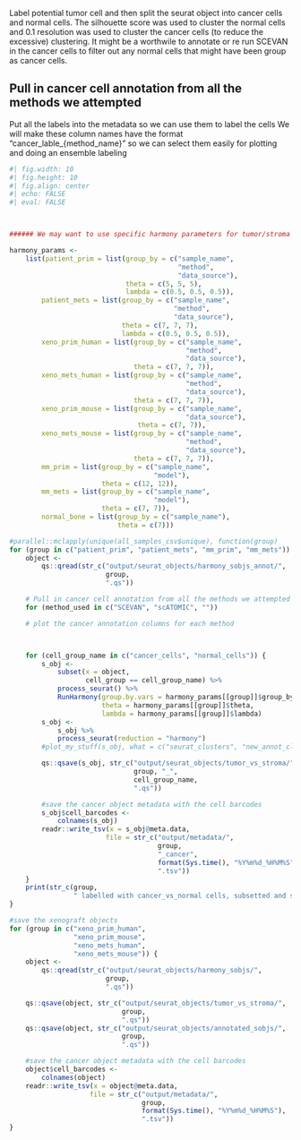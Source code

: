 Label potential tumor cell and then split the seurat object into cancer cells and
normal cells. The silhouette score was used to cluster the normal cells and 0.1
resolution was used to cluster the cancer cells (to reduce the excessive)
clustering.
It might be a worthwile to annotate or re run SCEVAN in the cancer cells to filter
out any normal cells that might have been group as cancer cells.

## Pull in cancer cell annotation from all the methods we attempted
Put all the labels into the metadata so we can use them to label the cells
We will make these column names have the format "cancer_lable_{method_name}" so we can select them easily for plotting and doing an ensemble labeling

```r
#| fig.width: 10
#| fig.height: 10
#| fig.align: center
#| echo: FALSE
#| eval: FALSE



###### We may want to use specific harmony parameters for tumor/stroma separation

harmony_params <-
    list(patient_prim = list(group_by = c("sample_name",
                                          "method",
                                          "data_source"),
                             theta = c(5, 5, 5),
                             lambda = c(0.5, 0.5, 0.5)),
        patient_mets = list(group_by = c("sample_name",
                                         "method",
                                         "data_source"),
                            theta = c(7, 7, 7),
                            lambda = c(0.5, 0.5, 0.5)),
        xeno_prim_human = list(group_by = c("sample_name",
                                            "method",
                                            "data_source"),
                               theta = c(7, 7, 7)),
        xeno_mets_human = list(group_by = c("sample_name",
                                            "method",
                                            "data_source"),
                               theta = c(7, 7, 7)),
        xeno_prim_mouse = list(group_by = c("sample_name",
                                            "data_source"),
                                theta = c(7, 7)),
        xeno_mets_mouse = list(group_by = c("sample_name",
                                            "method",
                                            "data_source"),
                               theta = c(7, 7, 7)),
        mm_prim = list(group_by = c("sample_name",
                                    "model"),
                       theta = c(12, 12)),
        mm_mets = list(group_by = c("sample_name",
                                    "model"),
                       theta = c(7, 7)),
        normal_bone = list(group_by = c("sample_name"),
                           theta = c(7)))

#parallel::mclapply(unique(all_samples_csv$unique), function(group)
for (group in c("patient_prim", "patient_mets", "mm_prim", "mm_mets")) {
    object <-
        qs::qread(str_c("output/seurat_objects/harmony_sobjs_annot/",
                        group,
                        ".qs"))

    # Pull in cancer cell annotation from all the methods we attempted and add them to the metadata
    for (method_used in c("SCEVAN", "scATOMIC", ""))

    # plot the cancer annotation columns for each method



    for (cell_group_name in c("cancer_cells", "normal_cells")) {
        s_obj <-
            subset(x = object,
                   cell_group == cell_group_name) %>%
            process_seurat() %>%
            RunHarmony(group.by.vars = harmony_params[[group]]$group_by,
                       theta = harmony_params[[group]]$theta,
                       lambda = harmony_params[[group]]$lambda)
        s_obj <-
            s_obj %>%
            process_seurat(reduction = "harmony")
        #plot_my_stuff(s_obj, what = c("seurat_clusters", "new_annot_clust"))

        qs::qsave(s_obj, str_c("output/seurat_objects/tumor_vs_stroma/",
                               group, "_",
                               cell_group_name,
                               ".qs"))

        #save the cancer object metadata with the cell barcodes
        s_obj$cell_barcodes <-
            colnames(s_obj)
        readr::write_tsv(x = s_obj@meta.data,
                        file = str_c("output/metadata/",
                                     group,
                                     "_cancer",
                                     format(Sys.time(), "%Y%m%d_%H%M%S"),
                                     ".tsv"))
    }
    print(str_c(group,
                " labelled with cancer_vs_normal cells, subsetted and saved"))
}

#save the xenograft objects
for (group in c("xeno_prim_human",
                "xeno_prim_mouse",
                "xeno_mets_human",
                "xeno_mets_mouse")) {
    object <-
        qs::qread(str_c("output/seurat_objects/harmony_sobjs/",
                        group,
                        ".qs"))

    qs::qsave(object, str_c("output/seurat_objects/tumor_vs_stroma/",
                            group,
                            ".qs"))
    qs::qsave(object, str_c("output/seurat_objects/annotated_sobjs/",
                            group,
                            ".qs"))

    #save the cancer object metadata with the cell barcodes
    object$cell_barcodes <-
        colnames(object)
    readr::write_tsv(x = object@meta.data,
                    file = str_c("output/metadata/",
                                 group,
                                 format(Sys.time(), "%Y%m%d_%H%M%S"),
                                 ".tsv"))
}
```
